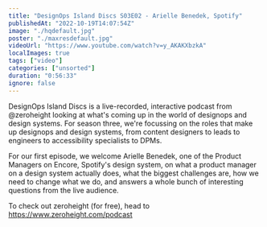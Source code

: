 ```yaml
---
title: "DesignOps Island Discs S03E02 - Arielle Benedek, Spotify"
publishedAt: "2022-10-19T14:07:54Z"
image: "./hqdefault.jpg"
poster: "./maxresdefault.jpg"
videoUrl: "https://www.youtube.com/watch?v=y_AKAKXbzkA"
localImages: true
tags: ["video"]
categories: ["unsorted"]
duration: "0:56:33"
ignore: false
---
```

DesignOps Island Discs is a live-recorded, interactive podcast from @zeroheight looking at what's coming up in the world of designops and design systems. For season three, we're focussing on the roles that make up designops and design systems, from content designers to leads to engineers to accessibility specialists to DPMs. 

For our first episode, we welcome Arielle Benedek, one of the Product Managers on Encore, Spotify's design system, on what a product manager on a design system actually does, what the biggest challenges are, how we need to change what we do, and answers a whole bunch of interesting questions from the live audience.

To check out zeroheight (for free), head to https://www.zeroheight.com/podcast
